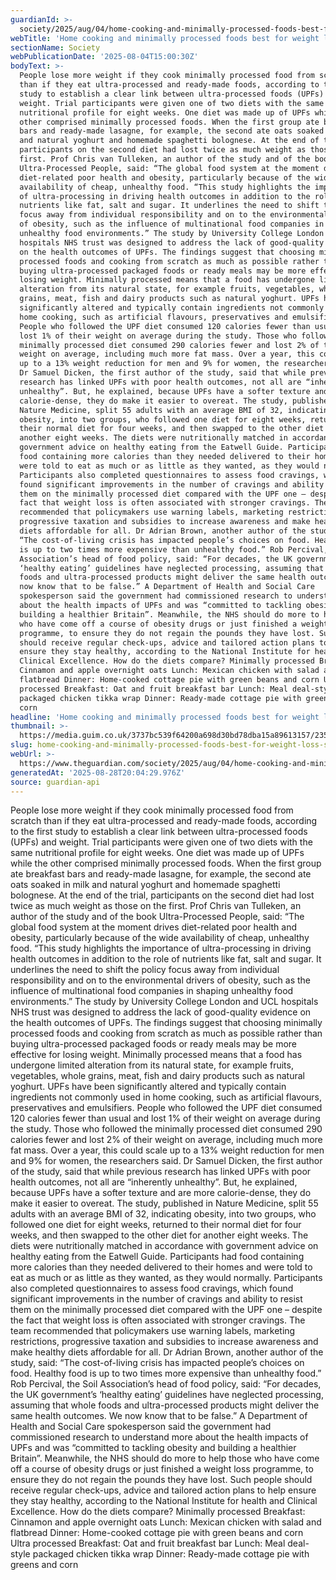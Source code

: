 ```yaml
---
guardianId: >-
  society/2025/aug/04/home-cooking-and-minimally-processed-foods-best-for-weight-loss-upf-study-finds
webTitle: 'Home cooking and minimally processed foods best for weight loss, study finds'
sectionName: Society
webPublicationDate: '2025-08-04T15:00:30Z'
bodyText: >-
  People lose more weight if they cook minimally processed food from scratch
  than if they eat ultra-processed and ready-made foods, according to the first
  study to establish a clear link between ultra-processed foods (UPFs) and
  weight. Trial participants were given one of two diets with the same
  nutritional profile for eight weeks. One diet was made up of UPFs while the
  other comprised minimally processed foods. When the first group ate breakfast
  bars and ready-made lasagne, for example, the second ate oats soaked in milk
  and natural yoghurt and homemade spaghetti bolognese. At the end of the trial,
  participants on the second diet had lost twice as much weight as those on the
  first. Prof Chris van Tulleken, an author of the study and of the book
  Ultra-Processed People, said: “The global food system at the moment drives
  diet-related poor health and obesity, particularly because of the wide
  availability of cheap, unhealthy food. “This study highlights the importance
  of ultra-processing in driving health outcomes in addition to the role of
  nutrients like fat, salt and sugar. It underlines the need to shift the policy
  focus away from individual responsibility and on to the environmental drivers
  of obesity, such as the influence of multinational food companies in shaping
  unhealthy food environments.” The study by University College London and UCL
  hospitals NHS trust was designed to address the lack of good-quality evidence
  on the health outcomes of UPFs. The findings suggest that choosing minimally
  processed foods and cooking from scratch as much as possible rather than
  buying ultra-processed packaged foods or ready meals may be more effective for
  losing weight. Minimally processed means that a food has undergone limited
  alteration from its natural state, for example fruits, vegetables, whole
  grains, meat, fish and dairy products such as natural yoghurt. UPFs have been
  significantly altered and typically contain ingredients not commonly used in
  home cooking, such as artificial flavours, preservatives and emulsifiers.
  People who followed the UPF diet consumed 120 calories fewer than usual and
  lost 1% of their weight on average during the study. Those who followed the
  minimally processed diet consumed 290 calories fewer and lost 2% of their
  weight on average, including much more fat mass. Over a year, this could scale
  up to a 13% weight reduction for men and 9% for women, the researchers said.
  Dr Samuel Dicken, the first author of the study, said that while previous
  research has linked UPFs with poor health outcomes, not all are “inherently
  unhealthy”. But, he explained, because UPFs have a softer texture and are more
  calorie-dense, they do make it easier to overeat. The study, published in
  Nature Medicine, split 55 adults with an average BMI of 32, indicating
  obesity, into two groups, who followed one diet for eight weeks, returned to
  their normal diet for four weeks, and then swapped to the other diet for
  another eight weeks. The diets were nutritionally matched in accordance with
  government advice on healthy eating from the Eatwell Guide. Participants had
  food containing more calories than they needed delivered to their homes and
  were told to eat as much or as little as they wanted, as they would normally.
  Participants also completed questionnaires to assess food cravings, which
  found significant improvements in the number of cravings and ability to resist
  them on the minimally processed diet compared with the UPF one – despite the
  fact that weight loss is often associated with stronger cravings. The team
  recommended that policymakers use warning labels, marketing restrictions,
  progressive taxation and subsidies to increase awareness and make healthy
  diets affordable for all. Dr Adrian Brown, another author of the study, said:
  “The cost-of-living crisis has impacted people’s choices on food. Healthy food
  is up to two times more expensive than unhealthy food.” Rob Percival, the Soil
  Association’s head of food policy, said: “For decades, the UK government’s
  ‘healthy eating’ guidelines have neglected processing, assuming that whole
  foods and ultra-processed products might deliver the same health outcomes. We
  now know that to be false.” A Department of Health and Social Care
  spokesperson said the government had commissioned research to understand more
  about the health impacts of UPFs and was “committed to tackling obesity and
  building a healthier Britain”. Meanwhile, the NHS should do more to help those
  who have come off a course of obesity drugs or just finished a weight loss
  programme, to ensure they do not regain the pounds they have lost. Such people
  should receive regular check-ups, advice and tailored action plans to help
  ensure they stay healthy, according to the National Institute for health and
  Clinical Excellence. How do the diets compare? Minimally processed Breakfast:
  Cinnamon and apple overnight oats Lunch: Mexican chicken with salad and
  flatbread Dinner: Home-cooked cottage pie with green beans and corn Ultra
  processed Breakfast: Oat and fruit breakfast bar Lunch: Meal deal-style
  packaged chicken tikka wrap Dinner: Ready-made cottage pie with greens and
  corn
headline: 'Home cooking and minimally processed foods best for weight loss, study finds'
thumbnail: >-
  https://media.guim.co.uk/3737bc539f64200a698d30bd78dba15a89613157/235_0_2255_1804/500.jpg
slug: home-cooking-and-minimally-processed-foods-best-for-weight-loss-study-finds
webUrl: >-
  https://www.theguardian.com/society/2025/aug/04/home-cooking-and-minimally-processed-foods-best-for-weight-loss-upf-study-finds
generatedAt: '2025-08-28T20:04:29.976Z'
source: guardian-api
---
```

People lose more weight if they cook minimally processed food from scratch than if they eat ultra-processed and ready-made foods, according to the first study to establish a clear link between ultra-processed foods (UPFs) and weight. Trial participants were given one of two diets with the same nutritional profile for eight weeks. One diet was made up of UPFs while the other comprised minimally processed foods. When the first group ate breakfast bars and ready-made lasagne, for example, the second ate oats soaked in milk and natural yoghurt and homemade spaghetti bolognese. At the end of the trial, participants on the second diet had lost twice as much weight as those on the first. Prof Chris van Tulleken, an author of the study and of the book Ultra-Processed People, said: “The global food system at the moment drives diet-related poor health and obesity, particularly because of the wide availability of cheap, unhealthy food. “This study highlights the importance of ultra-processing in driving health outcomes in addition to the role of nutrients like fat, salt and sugar. It underlines the need to shift the policy focus away from individual responsibility and on to the environmental drivers of obesity, such as the influence of multinational food companies in shaping unhealthy food environments.” The study by University College London and UCL hospitals NHS trust was designed to address the lack of good-quality evidence on the health outcomes of UPFs. The findings suggest that choosing minimally processed foods and cooking from scratch as much as possible rather than buying ultra-processed packaged foods or ready meals may be more effective for losing weight. Minimally processed means that a food has undergone limited alteration from its natural state, for example fruits, vegetables, whole grains, meat, fish and dairy products such as natural yoghurt. UPFs have been significantly altered and typically contain ingredients not commonly used in home cooking, such as artificial flavours, preservatives and emulsifiers. People who followed the UPF diet consumed 120 calories fewer than usual and lost 1% of their weight on average during the study. Those who followed the minimally processed diet consumed 290 calories fewer and lost 2% of their weight on average, including much more fat mass. Over a year, this could scale up to a 13% weight reduction for men and 9% for women, the researchers said. Dr Samuel Dicken, the first author of the study, said that while previous research has linked UPFs with poor health outcomes, not all are “inherently unhealthy”. But, he explained, because UPFs have a softer texture and are more calorie-dense, they do make it easier to overeat. The study, published in Nature Medicine, split 55 adults with an average BMI of 32, indicating obesity, into two groups, who followed one diet for eight weeks, returned to their normal diet for four weeks, and then swapped to the other diet for another eight weeks. The diets were nutritionally matched in accordance with government advice on healthy eating from the Eatwell Guide. Participants had food containing more calories than they needed delivered to their homes and were told to eat as much or as little as they wanted, as they would normally. Participants also completed questionnaires to assess food cravings, which found significant improvements in the number of cravings and ability to resist them on the minimally processed diet compared with the UPF one – despite the fact that weight loss is often associated with stronger cravings. The team recommended that policymakers use warning labels, marketing restrictions, progressive taxation and subsidies to increase awareness and make healthy diets affordable for all. Dr Adrian Brown, another author of the study, said: “The cost-of-living crisis has impacted people’s choices on food. Healthy food is up to two times more expensive than unhealthy food.” Rob Percival, the Soil Association’s head of food policy, said: “For decades, the UK government’s ‘healthy eating’ guidelines have neglected processing, assuming that whole foods and ultra-processed products might deliver the same health outcomes. We now know that to be false.” A Department of Health and Social Care spokesperson said the government had commissioned research to understand more about the health impacts of UPFs and was “committed to tackling obesity and building a healthier Britain”. Meanwhile, the NHS should do more to help those who have come off a course of obesity drugs or just finished a weight loss programme, to ensure they do not regain the pounds they have lost. Such people should receive regular check-ups, advice and tailored action plans to help ensure they stay healthy, according to the National Institute for health and Clinical Excellence. How do the diets compare? Minimally processed Breakfast: Cinnamon and apple overnight oats Lunch: Mexican chicken with salad and flatbread Dinner: Home-cooked cottage pie with green beans and corn Ultra processed Breakfast: Oat and fruit breakfast bar Lunch: Meal deal-style packaged chicken tikka wrap Dinner: Ready-made cottage pie with greens and corn
